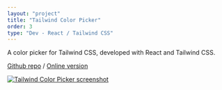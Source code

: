 ```yaml
---
layout: "project"
title: "Tailwind Color Picker"
order: 3
type: "Dev - React / Tailwind CSS"
---
```


A color picker for Tailwind CSS, developed with React and Tailwind CSS.

[Github repo](https://github.com/Toww/tailwind-color-picker) / [Online version](https://tailwind-color-picker.vercel.app/)

[![Tailwind Color Picker screenshot](/img/tailwind-color-picker/tailwind-color-picker.png)](https://tailwind-color-picker.vercel.app/)




